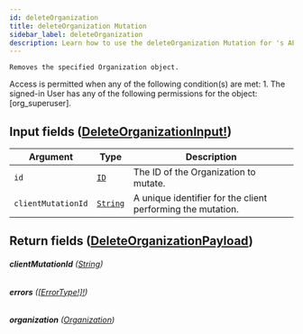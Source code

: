 ```yaml
---
id: deleteOrganization
title: deleteOrganization Mutation
sidebar_label: deleteOrganization
description: Learn how to use the deleteOrganization Mutation for 's API.
---
```


    Removes the specified Organization object.

Access is permitted when any of the following condition(s) are met: 1. The signed-in User has any of the following permissions for the object: [org_superuser].

## Input fields ([DeleteOrganizationInput!](api/schema/input_object/DeleteOrganizationInput.mdx))

| Argument           | Type                                     | Description                                                 |
| ------------------ | ---------------------------------------- | ----------------------------------------------------------- |
| `id`               | [`ID`](api/schema/scalar/ID.mdx)         | The ID of the Organization to mutate.                       |
| `clientMutationId` | [`String`](api/schema/scalar/String.mdx) | A unique identifier for the client performing the mutation. |

## Return fields ([DeleteOrganizationPayload](api/schema/object/DeleteOrganizationPayload.mdx))

###### <b>clientMutationId</b> ([String](api/schema/scalar/String.mdx))

###### <b>errors</b> ([[ErrorType!]!](api/schema/object/ErrorType.mdx))

###### <b>organization</b> ([Organization](api/schema/object/Organization.mdx))
